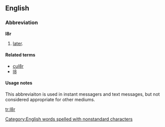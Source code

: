 ==English==

===Abbreviation===
'''l8r'''

# {{context|internet slang|text messaging}} [[later]].

====Related terms====
* [[cul8r]]
* [[l8]]

====Usage notes====
This abbreviaiton is used in instant messagers and text messages, but not considered appropriate for other mediums.

[[Category:English words spelled with nonstandard characters]]

[[tr:l8r]]